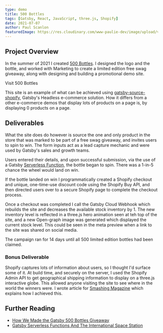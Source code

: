 ```yaml
---
type: demo
title: 500 Bottles
tags: [Gatsby, React, JavaScript, three.js, Shopify]
date: 2021-07-07
author: Paul Scanlon
featuredImage: https://res.cloudinary.com/www-paulie-dev/image/upload/v1660341000/paulie.dev/2021/07/og-image-500_ziriwj.jpg
---
```


## Project Overview

In the summer of 2021 I created [500 Bottles](https://500bottles.gatsbyjs.io/). I designed the logo and the bottle, and
worked with Marketing to create a limited edition free swag giveaway, along with designing and building a promotional
demo site.

<Cta href='https://500bottles.gatsbyjs.io/'>Visit 500 Bottles</Cta>

This site is an example of what can be achieved using
[gatsby-source-shopify](https://www.gatsbyjs.com/plugins/gatsby-source-shopify/), Gatsby's Headless e-commerce solution.
How it differs from a other e-commerce demos that display lots of products on a page is, by displaying 0 products on a
page.

<AstroImage
  width='768'
  height='480'
  alt='500 Bottles screenshots'
  url='https://res.cloudinary.com/www-paulie-dev/image/upload/v1660376262/paulie.dev/2021/07/embeddedd-500-bottles_bxjxdx.jpg'
/>

## Deliverables

What the site does do however is source the one and only product in the store that was marked to be part of a free swag
giveaway, and invites users to spin to win. The form inputs act as a lead capture mechanic and were used by Gatsby's
sales and growth teams.

Users entered their details, and upon successful submission, via the use of a Gatsby
[Serverless Function](https://www.gatsbyjs.com/products/cloud/functions), the bottle began to spin. There was a 1-in-5
chance the wheel would land on win.

If the bottle landed on win I programmatically created a Shopify checkout and unique, one-time-use discount code using
the Shopify Buy API, and then directed users over to a secure Shopify page to complete the checkout process.

Once a checkout was completed I call the Gatsby Cloud Webhook which rebuilds the site and decreases the available stock
inventory by 1. The new inventory level is reflected in a three.js hero animation seen at teh top of the site, and a new
Open-graph image was generated which displayed the current stock level. This could be seen in the meta preview when a
link to the site was shared on social media.

The campaign ran for 14 days until all 500 limited edition bottles had been claimed.

### Bonus Deliverable

Shopify captures lots of information about users, so I thought I'd surface some of it. At build time, and securely on
the server, I used the Shopify Admin API to get geographical shipping information to display on a three.js interactive
globe. This allowed anyone visiting the site to see where in the world the winners were. I wrote article for
[Smashing Magazine](https://www.smashingmagazine.com/2021/07/gatsby-serverless-functions-international-space-station/)
which explains how I achieved this.

<Tweet id='https://twitter.com/gatsbyjs/status/1412826462101647360' />

## Further Reading

- [How We Made the Gatsby 500 Bottles Giveaway](https://www.gatsbyjs.com/blog/how-we-made-the-gatsby-500-bottles-giveaway/)
- [Gatsby Serverless Functions And The International Space Station](/articles/2021/07/gatsby-serverless-functions-and-the-international-space-station/)
